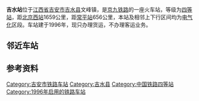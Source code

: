 {{Infobox China railway station
|车站名称 = 吉水站
|车站名称拼音 = JiShui
|英文名称 = Jishui Railway Station
|车站代码 = 25559<ref>根据《中华人民共和国铁路车站代码》（GB/T10302-2010）</ref>
|电报码 = VUG
|拼音码 = JSH
|车站位置 = [[江西省|江西省]][[吉安市|吉安市]][[吉水县|吉水县]][[文峰镇_(吉水县)|文峰镇]]
|坐标 = {{coord|27|10|49|N|115|07|43|E|display=inline,title}}
|归属 = [[南昌铁路局|南昌铁路局]][[赣州车务段|赣州车务段]]
|线路 = [[京九铁路|京九铁路]]
|车站等级 = [[四等站_(中国)|四等站]]
}}
'''吉水站'''位于[[江西省|江西省]][[吉安市|吉安市]][[吉水县|吉水县]]文峰镇，是[[京九铁路|京九铁路]]的一座火车站，等级为[[四等站_(中国)|四等站]]，距[[北京西站|北京西站]]1659公里，距[[常平站|常平站]]656公里，本站及相邻上下行区间均为[[电气化|电气化]]区段。车站建于1996年，现只办理货运，不办理客运业务。

== 邻近车站 ==
{{start rail box|[[File:China_Railways.svg|16px]] [[中国铁路|中国铁路]]}}
{{s-inop|[[醪桥站|醪桥站]]|{{站|北京西}}方向}}
{{s-line|[[京九铁路|京九铁路]]<br />← 16km 吉水站 16km →}}
{{s-inop|[[吉安站|吉安站]]|{{站|常平}}方向}}
{{End box}}

== 参考资料 ==
{{reflist}}

{{京九铁路}}
{{赣州车务段}}

[[Category:吉安市铁路车站|Category:吉安市铁路车站]]
[[Category:吉水县|Category:吉水县]]
[[Category:中国铁路四等站|Category:中国铁路四等站]]
[[Category:1996年启用的铁路车站|Category:1996年启用的铁路车站]]